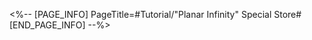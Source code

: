 <%-- [PAGE_INFO]
PageTitle=#Tutorial/"Planar Infinity" Special Store#
[END_PAGE_INFO] --%>
{{Tutorial
|sort      = 921001
|title     = "Planar Infinity" Special Store
|subtitle  = 
|type      = 
|about     = 
|image1    = Tutorial Planar Infinity Special Store 1.png{{subst:void|<!--$UPLOAD:<<SpriteOutput/TutorialPic/TutorialPage_921001.png>-<Tutorial Planar Infinity Special Store 1.png>-<Tutorial Files>>-->}}
|text1     = You can {{Color|h|nobold=1|consume}} all your Cosmic Fragments within Domain &mdash; Respite to buy a great number of Blessings.
|image2    = Tutorial Planar Infinity Special Store 2.png{{subst:void|<!--$UPLOAD:<<SpriteOutput/TutorialPic/TutorialPage_921002.png>-<Tutorial Planar Infinity Special Store 2.png>-<Tutorial Files>>-->}}
|text2     = Consumed Cosmic Fragments can still provide the {{Color|h|nobold=1|Robe of The Beauty (Infinite)}} with {{Color|h|nobold=1|DMG Boosts}}.
}}